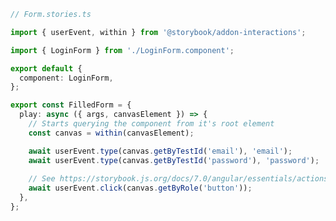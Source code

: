 ```ts
// Form.stories.ts

import { userEvent, within } from '@storybook/addon-interactions';

import { LoginForm } from './LoginForm.component';

export default {
  component: LoginForm,
};

export const FilledForm = {
  play: async ({ args, canvasElement }) => {
    // Starts querying the component from it's root element
    const canvas = within(canvasElement);

    await userEvent.type(canvas.getByTestId('email'), 'email');
    await userEvent.type(canvas.getByTestId('password'), 'password');
    
    // See https://storybook.js.org/docs/7.0/angular/essentials/actions#automatically-matching-args to learn how to setup logging in the Actions panel
    await userEvent.click(canvas.getByRole('button'));
  },
};
```
